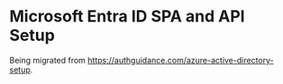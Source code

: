 # Microsoft Entra ID SPA and API Setup

Being migrated from https://authguidance.com/azure-active-directory-setup.
